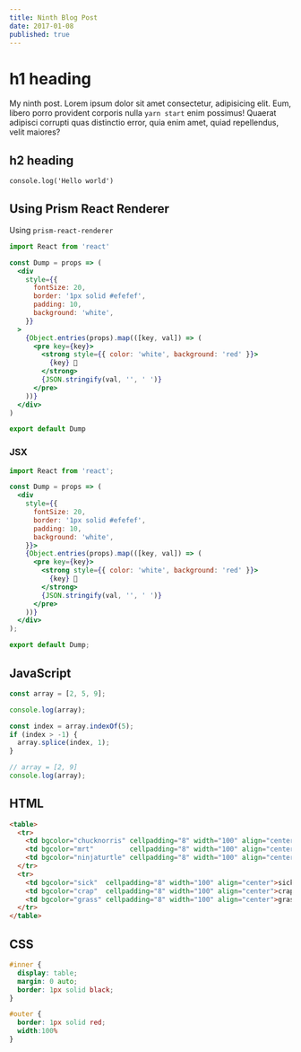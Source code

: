 ```yaml
---
title: Ninth Blog Post
date: 2017-01-08
published: true
---
```


# h1 heading

My ninth post. Lorem ipsum dolor sit amet consectetur,
adipisicing elit. Eum, libero porro provident corporis
nulla `yarn start` enim possimus! Quaerat adipisci 
corrupti quas distinctio error, quia enim amet, quiad
repellendus, velit maiores?

## h2 heading

```
console.log('Hello world')
```

## Using Prism React Renderer

Using `prism-react-renderer`

```jsx react-live
import React from 'react'

const Dump = props => (
  <div
    style={{
      fontSize: 20,
      border: '1px solid #efefef',
      padding: 10,
      background: 'white',
    }}
  >
    {Object.entries(props).map(([key, val]) => (
      <pre key={key}>
        <strong style={{ color: 'white', background: 'red' }}>
          {key} 💩
        </strong>
        {JSON.stringify(val, '', ' ')}
      </pre>
    ))}
  </div>
)

export default Dump
```

### JSX

```jsx
import React from 'react';

const Dump = props => (
  <div
    style={{
      fontSize: 20,
      border: '1px solid #efefef',
      padding: 10,
      background: 'white',
    }}>
    {Object.entries(props).map(([key, val]) => (
      <pre key={key}>
        <strong style={{ color: 'white', background: 'red' }}>
          {key} 💩
        </strong>
        {JSON.stringify(val, '', ' ')}
      </pre>
    ))}
  </div>
);

export default Dump;
```

## JavaScript

```js
const array = [2, 5, 9];

console.log(array);

const index = array.indexOf(5);
if (index > -1) {
  array.splice(index, 1);
}

// array = [2, 9]
console.log(array); 
```

## HTML

```html
<table>
  <tr>
    <td bgcolor="chucknorris" cellpadding="8" width="100" align="center">chuck norris</td>
    <td bgcolor="mrt"         cellpadding="8" width="100" align="center" style="color:#ffffff">Mr T</td>
    <td bgcolor="ninjaturtle" cellpadding="8" width="100" align="center" style="color:#ffffff">ninjaturtle</td>
  </tr>
  <tr>
    <td bgcolor="sick"  cellpadding="8" width="100" align="center">sick</td>
    <td bgcolor="crap"  cellpadding="8" width="100" align="center">crap</td>
    <td bgcolor="grass" cellpadding="8" width="100" align="center">grass</td>
  </tr>
</table>
```

## CSS

```css
#inner {
  display: table;
  margin: 0 auto;
  border: 1px solid black;
}

#outer {
  border: 1px solid red;
  width:100%
}
```
